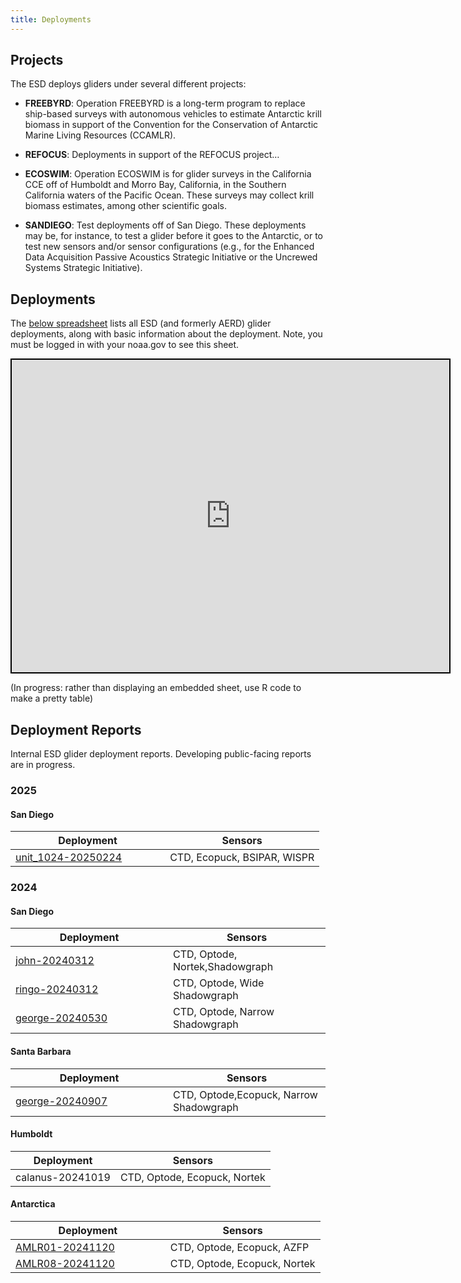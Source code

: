 ```yaml
---
title: Deployments
---
```


## Projects

The ESD deploys gliders under several different projects:

* **FREEBYRD**: Operation FREEBYRD is a long-term program to replace ship-based surveys with autonomous vehicles to estimate Antarctic krill biomass in support of the Convention for the Conservation of Antarctic Marine Living Resources (CCAMLR).

* **REFOCUS**: Deployments in support of the REFOCUS project... <TODO>

* **ECOSWIM**: Operation ECOSWIM is for glider surveys in the California CCE off of Humboldt and Morro Bay, California, in the Southern California waters of the Pacific Ocean. These surveys may collect krill biomass estimates, among other scientific goals.

* **SANDIEGO**: Test deployments off of San Diego. These deployments may be, for instance, to test a glider before it goes to the Antarctic, or to test new sensors and/or sensor configurations (e.g., for the Enhanced Data Acquisition Passive Acoustics Strategic Initiative or the Uncrewed Systems Strategic Initiative). 

## Deployments

The [below spreadsheet](https://docs.google.com/spreadsheets/d/1tSIi44OTEUQXPJwwiy1emhdIyRs9Vt8iT5IlJBMrPLA/edit?usp=sharing) lists all ESD (and formerly AERD) glider deployments, along with basic information about the deployment. Note, you must be logged in with your noaa.gov to see this sheet.

<iframe src="https://docs.google.com/spreadsheets/d/e/2PACX-1vR1QEPFK9em24JT6-9p2MeW6Va6srqITFqsYpiF7x-QBAKdwYw4zeuJFOxjHr-4eeDRGzO-8Z0uE1z4/pubhtml?widget=true&amp;headers=false"style="width:700px; height:500px; border: 2px solid black;"></iframe>

(In progress: rather than displaying an embedded sheet, use R code to make a pretty table)

## Deployment Reports

Internal ESD glider deployment reports. Developing public-facing reports are in progress.

### 2025

#### San Diego

| Deployment | Sensors |
|------------------------------|------------------------------|
| [unit_1024-20250224](https://docs.google.com/document/d/1LQ9ch1gEuHtHEUbC7dymbtm9UlZu6IaePKbmLpKTlyU/edit?usp=sharing){target="_blank"} | CTD, Ecopuck, BSIPAR, WISPR

### 2024

#### San Diego

| Deployment | Sensors |
|------------------------------|------------------------------|
| [john-20240312](https://docs.google.com/document/d/1szQ7tV5stz8fyuNzF05jM1zxUQmkAwQxzZcmHGlDgwg/edit?usp=sharing){target="_blank"} | CTD, Optode, Nortek,Shadowgraph |
| [ringo-20240312](https://docs.google.com/document/d/12iSPkBChPjtPFbFQxX2hCopga3hvBr91qH1kJW_w5sw/edit?usp=sharing){target="_blank"} | CTD, Optode, Wide Shadowgraph |
| [george-20240530](https://docs.google.com/document/d/1MDVbBDjK2UvHjLFQ35nzniC-R7YycM6SZr0ymEFvapw/edit?usp=sharing){target="_blank"} | CTD, Optode, Narrow Shadowgraph |

#### Santa Barbara
| Deployment | Sensors |
|------------------------------|------------------------------|
|[george-20240907](https://docs.google.com/document/d/12hNl6ZtEIISh4vlJcOJgK1RHsloGIa98WKf5xpjIq0U/edit?usp=sharing){target="_blank"} | CTD, Optode,Ecopuck, Narrow Shadowgraph |

#### Humboldt
| Deployment | Sensors |
|------------------------------|------------------------------|
| calanus-20241019 |CTD, Optode, Ecopuck, Nortek |

#### Antarctica
| Deployment | Sensors |
|------------------------------|------------------------------|
| [AMLR01-20241120](https://docs.google.com/document/d/128D2a0Ud2Kda5JwIYVhN9An4CFT6KxdGoqS1RsHKtQ0/edit?usp=sharing){target="_blank"} |CTD, Optode, Ecopuck, AZFP |
| [AMLR08-20241120](https://docs.google.com/document/d/1Bk2CQeC6dT7OtOInGbB85aCiE3qmz_S4JvjbNHziKyQ/edit?usp=sharing){target="_blank"} |CTD, Optode, Ecopuck, Nortek |